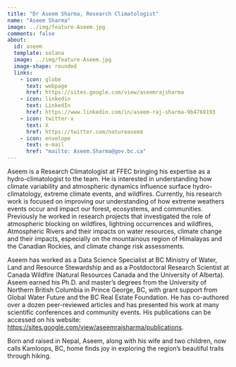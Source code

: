 ```yaml
---
title: "Dr Aseem Sharma, Research Climatologist"
name: "Aseem Sharma"
image: ../img/feature-Aseem.jpg
comments: false
about: 
  id: aseem
  template: solana
  image: ../img/feature-Aseem.jpg
  image-shape: rounded
  links: 
    - icon: globe
      text: webpage
      href: https://sites.google.com/view/aseemrajsharma
    - icon: linkedin
      text: LinkedIn
      href: https://www.linkedin.com/in/aseem-raj-sharma-9b4769193
    - icon: twitter-x
      text: X
      href: https://twitter.com/natureaseem
    - icon: envelope
      text: e-mail
      href: "mailto: Aseem.Sharma@gov.bc.ca"
---
```


:::{#aseem}

Aseem is a Research Climatologist at FFEC bringing his expertise as a
hydro-climatologist to the team. He is interested in understanding how
climate variability and atmospheric dynamics influence surface
hydro-climatology, extreme climate events, and wildfires. Currently, his
research work is focused on improving our understanding of how extreme
weathers events occur and impact our forest, ecosystems, and
communities. Previously he worked in research projects that investigated
the role of atmospheric blocking on wildfires, lightning occurrences and
wildfires, Atmospheric Rivers and their impacts on water resources,
climate change and their impacts, especially on the mountainous region
of Himalayas and the Canadian Rockies, and climate change risk
assessments.

Aseem has worked as a Data Science Specialist at BC Ministry of Water,
Land and Resource Stewardship and as a Postdoctoral Research Scientist
at Canada Wildfire (Natural Resources Canada and the University of
Alberta). Aseem earned his Ph.D. and master's degrees from the
University of Northern British Columbia in Prince George, BC, with grant
support from Global Water Future and the BC Real Estate Foundation. He
has co-authored over a dozen peer-reviewed articles and has presented
his work at many scientific conferences and community events. His
publications can be accessed on his
website:<a href='https://sites.google.com/view/aseemrajsharma/publications'>
https://sites.google.com/view/aseemrajsharma/publications</a>.

Born and raised in Nepal, Aseem, along with his wife and two children,
now calls Kamloops, BC, home finds joy in exploring the region's
beautiful trails through hiking.

:::